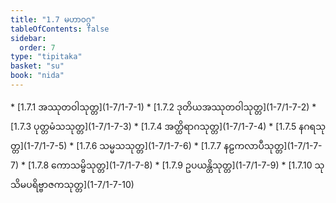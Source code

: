 ```yaml
---
title: "1.7 မဟာဝဂ္ဂ"
tableOfContents: false
sidebar:
  order: 7
type: "tipitaka"
basket: "su"
book: "nida"
---
```



<DynamicBreadcrumb />



<TableOfContents book="nida" section="1.7">
* [1.7.1 အဿုတဝါသုတ္တ](1-7/1-7-1)
* [1.7.2 ဒုတိယအဿုတဝါသုတ္တ](1-7/1-7-2)
* [1.7.3 ပုတ္တမံသသုတ္တ](1-7/1-7-3)
* [1.7.4 အတ္ထိရာဂသုတ္တ](1-7/1-7-4)
* [1.7.5 နဂရသုတ္တ](1-7/1-7-5)
* [1.7.6 သမ္မသသုတ္တ](1-7/1-7-6)
* [1.7.7 နဠကလာပီသုတ္တ](1-7/1-7-7)
* [1.7.8 ကောသမ္ဗိသုတ္တ](1-7/1-7-8)
* [1.7.9 ဥပယန္တိသုတ္တ](1-7/1-7-9)
* [1.7.10 သုသိမပရိဗ္ဗာဇကသုတ္တ](1-7/1-7-10)
</TableOfContents>